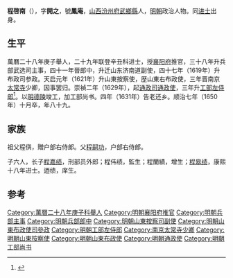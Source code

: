 '''程啓南'''（{{bd|1562年||1650年|catIdx=}}），字'''開之'''，號'''鳳庵'''，[[山西|山西]][[汾州府|汾州府]][[武鄉縣|武鄉縣]]人，[[明朝|明朝]]政治人物。同[[进士|进士]]出身。

== 生平 ==
萬曆二十八年庚子舉人，二十九年联登辛丑科进士，授[[襄阳府|襄阳府]]推官，三十八年升兵部武选司主事，四十一年晉郎中，升迁山东济南道副使，四十七年（1619年）升布政司参政。天启元年（1621年）升山東按察使，歴山東右布政使，三年晋南京[[太常寺|太常寺]]少卿，因事罢归。崇禎二年（1629年），起[[通政司|通政司]][[通政使|通政使]]，三年升[[工部左侍郎|工部左侍郎]]<ref>{{cite news|author=长治市地方志办公室主办|title=武乡县进士名录|url=http://www.dfz.changzhi.gov.cn/960rn.jsp?urltype=news.NewsContentUrl&wbnewsid=232152&wbtreeid=21514|accessdate=2013-08-19|newspaper=长治市情网|deadurl=yes|archiveurl=https://web.archive.org/web/20130818223824/http://www.dfz.changzhi.gov.cn/960rn.jsp?urltype=news.NewsContentUrl&wbnewsid=232152&wbtreeid=21514|archivedate=2013年8月18日|df=}}</ref>。以[[明德陵|明德陵]]竣工，加工部尚书。四年（1631年）告老还乡。顺治七年（1650年）十月卒，年八十九。

== 家族 ==
祖父程㒜，贈户部右侍郎。父[[程嗣功|程嗣功]]，户部右侍郎。

子六人，长子[[程嘉绩|程嘉绩]]，刑部员外郎；程伟绩，監生；程蘭績，增生；[[程皋绩|程皋绩]]，康熙十八年进士。迺绩，庠生。

==参考==
{{reflist}}

{{萬曆二十九年辛丑科殿試金榜}}

{{Authority control}}

{{DEFAULTSORT:Cheng程}}
[[Category:萬曆二十八年庚子科舉人|Category:萬曆二十八年庚子科舉人]]
[[Category:明朝襄阳府推官|Category:明朝襄阳府推官]]
[[Category:明朝兵部主事|Category:明朝兵部主事]]
[[Category:明朝兵部郎中|Category:明朝兵部郎中]]
[[Category:明朝山東按察司副使|Category:明朝山東按察司副使]]
[[Category:明朝山東布政使司參政|Category:明朝山東布政使司參政]]
[[Category:明朝工部左侍郎|Category:明朝工部左侍郎]]
[[Category:南京太常寺少卿|Category:南京太常寺少卿]]
[[Category:明朝山東按察使|Category:明朝山東按察使]]
[[Category:明朝山東布政使|Category:明朝山東布政使]]
[[Category:明朝通政使|Category:明朝通政使]]
[[Category:明朝工部尚书|Category:明朝工部尚书]]


{{明朝人物小作品}}